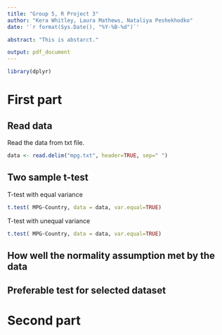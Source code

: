 ```yaml
---
title: "Group 5, R Project 3"
author: "Kera Whitley, Laura Mathews, Nataliya Peshekhodko"
date: '`r format(Sys.Date(), "%Y-%B-%d")`'

abstract: "This is abstarct."

output: pdf_document
---
```

```r
library(dplyr)
```

# First part

## Read data
Read the data from txt file.

```r
data <- read.delim("mpg.txt", header=TRUE, sep=" ")
```


## Two sample t-test

T-test with equal variance 

```r
t.test( MPG~Country, data = data, var.equal=TRUE)
```

T-test with unequal variance 

```r
t.test( MPG~Country, data = data, var.equal=TRUE)
```


## How well the normality assumption met by the data

## Preferable test for selected dataset



# Second part

